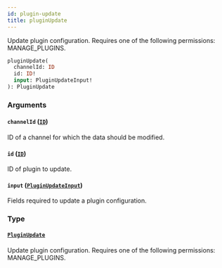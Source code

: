 ```yaml
---
id: plugin-update
title: pluginUpdate
---
```


Update plugin configuration. Requires one of the following permissions: MANAGE_PLUGINS.

```graphql
pluginUpdate(
  channelId: ID
  id: ID!
  input: PluginUpdateInput!
): PluginUpdate
```

### Arguments

#### `channelId` ([`ID`](../../../developer/api-reference/scalars/id))

ID of a channel for which the data should be modified.

#### `id` ([`ID`](../../../developer/api-reference/scalars/id))

ID of plugin to update.

#### `input` ([`PluginUpdateInput`](../../../developer/api-reference/inputs/plugin-update-input))

Fields required to update a plugin configuration.

### Type

#### [`PluginUpdate`](../../../developer/api-reference/objects/plugin-update)

Update plugin configuration. Requires one of the following permissions: MANAGE_PLUGINS.
